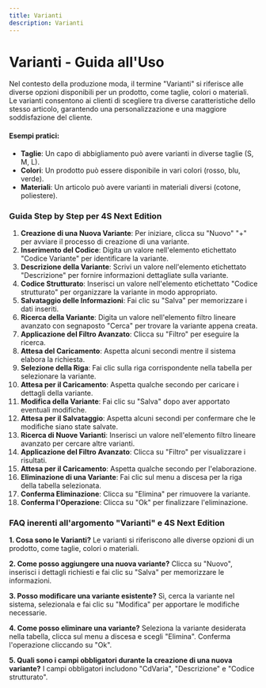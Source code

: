 ```yaml
---
title: Varianti
description: Varianti
---
```


# Varianti - Guida all'Uso

Nel contesto della produzione moda, il termine "Varianti" si riferisce alle diverse opzioni disponibili per un prodotto, come taglie, colori o materiali. Le varianti consentono ai clienti di scegliere tra diverse caratteristiche dello stesso articolo, garantendo una personalizzazione e una maggiore soddisfazione del cliente.

#### Esempi pratici:

* **Taglie**: Un capo di abbigliamento può avere varianti in diverse taglie (S, M, L).
* **Colori**: Un prodotto può essere disponibile in vari colori (rosso, blu, verde).
* **Materiali**: Un articolo può avere varianti in materiali diversi (cotone, poliestere).

### Guida Step by Step per 4S Next Edition

1. **Creazione di una Nuova Variante**: Per iniziare, clicca su "Nuovo" "+"  per avviare il processo di creazione di una variante.
2. **Inserimento del Codice**: Digita un valore nell'elemento etichettato "Codice Variante" per identificare la variante.
3. **Descrizione della Variante**: Scrivi un valore nell'elemento etichettato "Descrizione" per fornire informazioni dettagliate sulla variante.
4. **Codice Strutturato**: Inserisci un valore nell'elemento etichettato "Codice strutturato" per organizzare la variante in modo appropriato.
5. **Salvataggio delle Informazioni**: Fai clic su "Salva" per memorizzare i dati inseriti.
6. **Ricerca della Variante**: Digita un valore nell'elemento filtro lineare avanzato con segnaposto "Cerca" per trovare la variante appena creata.
7. **Applicazione del Filtro Avanzato**: Clicca su "Filtro" per eseguire la ricerca.
8. **Attesa del Caricamento**: Aspetta alcuni secondi mentre il sistema elabora la richiesta.
9. **Selezione della Riga**: Fai clic sulla riga corrispondente nella tabella per selezionare la variante.
10. **Attesa per il Caricamento**: Aspetta qualche secondo per caricare i dettagli della variante.
11. **Modifica della Variante**: Fai clic su "Salva" dopo aver apportato eventuali modifiche.
12. **Attesa per il Salvataggio**: Aspetta alcuni secondi per confermare che le modifiche siano state salvate.
13. **Ricerca di Nuove Varianti**: Inserisci un valore nell'elemento filtro lineare avanzato per cercare altre varianti.
14. **Applicazione del Filtro Avanzato**: Clicca su "Filtro" per visualizzare i risultati.
15. **Attesa per il Caricamento**: Aspetta qualche secondo per l'elaborazione.
16. **Eliminazione di una Variante**: Fai clic sul menu a discesa per la riga della tabella selezionata.
17. **Conferma Eliminazione**: Clicca su "Elimina" per rimuovere la variante.
18. **Conferma l'Operazione**: Clicca su "Ok" per finalizzare l'eliminazione.

### FAQ inerenti all'argomento "Varianti" e 4S Next Edition

**1. Cosa sono le Varianti?**
Le varianti si riferiscono alle diverse opzioni di un prodotto, come taglie, colori o materiali.

**2. Come posso aggiungere una nuova variante?**
Clicca su "Nuovo", inserisci i dettagli richiesti e fai clic su "Salva" per memorizzare le informazioni.

**3. Posso modificare una variante esistente?**
Sì, cerca la variante nel sistema, selezionala e fai clic su "Modifica" per apportare le modifiche necessarie.

**4. Come posso eliminare una variante?**
Seleziona la variante desiderata nella tabella, clicca sul menu a discesa e scegli "Elimina". Conferma l'operazione cliccando su "Ok".

**5. Quali sono i campi obbligatori durante la creazione di una nuova variante?**
I campi obbligatori includono "CdVaria", "Descrizione" e "Codice strutturato".